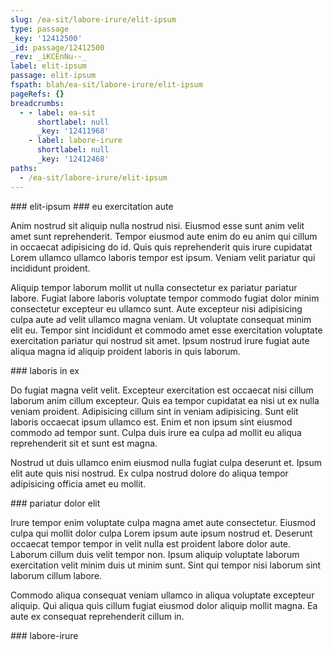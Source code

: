 ```yaml
---
slug: /ea-sit/labore-irure/elit-ipsum
type: passage
_key: '12412500'
_id: passage/12412500
_rev: _iKCEnNu--_
label: elit-ipsum
passage: elit-ipsum
fspath: blah/ea-sit/labore-irure/elit-ipsum
pageRefs: {}
breadcrumbs:
  - - label: ea-sit
      shortlabel: null
      _key: '12411968'
    - label: labore-irure
      shortlabel: null
      _key: '12412468'
paths:
  - /ea-sit/labore-irure/elit-ipsum
---
```


<NuggetArea>
<Passage slug="/ea-sit/labore-irure/elit-ipsum" type="passage" _key="12412500" _id="passage/12412500" _rev="_iKCEnNu--_" label="elit-ipsum" passage="elit-ipsum" fspath="blah/ea-sit/labore-irure/elit-ipsum" paths="/ea-sit/labore-irure/elit-ipsum">
<NuggetBody>
### elit-ipsum

</NuggetBody>
<Breadcrumbs>
<Crumbs>
<Crumb _key="12411968" label="ea-sit" /><Crumb _key="12412468" label="labore-irure" />
</Crumbs>
</Breadcrumbs>
</Passage>

<NuggetsInbound>
</NuggetsInbound>
<NuggetsOutbound>
<Nugget direction="outbound" type="nugget" _key="0a2de2d7-d46b-4d49-a1c2-8638da019055" _id="nugget/0a2de2d7-d46b-4d49-a1c2-8638da019055" _rev="_iKCEnNu--A" fspath="blah/ea-sit/labore-irure/elit-ipsum/eu-exercitation-aute.md" label="eu exercitation aute" paths="/ea-sit/labore-irure/elit-ipsum/eu-exercitation-aute" slug="/ea-sit/labore-irure/elit-ipsum/eu-exercitation-aute">
<NuggetBody>
### eu exercitation aute

Anim nostrud sit aliquip nulla nostrud nisi. Eiusmod esse sunt anim velit amet sunt reprehenderit. Tempor eiusmod aute enim do eu anim qui cillum in occaecat adipisicing do id. Quis quis reprehenderit quis irure cupidatat Lorem ullamco ullamco laboris tempor est ipsum. Veniam velit pariatur qui incididunt proident.

Aliquip tempor laborum mollit ut nulla consectetur ex pariatur pariatur labore. Fugiat labore laboris voluptate tempor commodo fugiat dolor minim consectetur excepteur eu ullamco sunt. Aute excepteur nisi adipisicing culpa aute ad velit ullamco magna veniam. Ut voluptate consequat minim elit eu. Tempor sint incididunt et commodo amet esse exercitation voluptate exercitation pariatur qui nostrud sit amet. Ipsum nostrud irure fugiat aute aliqua magna id aliquip proident laboris in quis laborum.

</NuggetBody>
</Nugget>

<Nugget direction="outbound" type="nugget" _key="8b8d182f-24cd-4d84-a3c8-7134b308c078" _id="nugget/8b8d182f-24cd-4d84-a3c8-7134b308c078" _rev="_iKCEnNy---" fspath="blah/ea-sit/labore-irure/elit-ipsum/laboris-in-ex.md" label="laboris in ex" paths="/ea-sit/labore-irure/elit-ipsum/laboris-in-ex" slug="/ea-sit/labore-irure/elit-ipsum/laboris-in-ex">
<NuggetBody>
### laboris in ex

Do fugiat magna velit velit. Excepteur exercitation est occaecat nisi cillum laborum anim cillum excepteur. Quis ea tempor cupidatat ea nisi ut ex nulla veniam proident. Adipisicing cillum sint in veniam adipisicing. Sunt elit laboris occaecat ipsum ullamco est. Enim et non ipsum sint eiusmod commodo ad tempor sunt. Culpa duis irure ea culpa ad mollit eu aliqua reprehenderit sit et sunt est magna.

Nostrud ut duis ullamco enim eiusmod nulla fugiat culpa deserunt et. Ipsum elit aute quis nisi nostrud. Ex culpa nostrud dolore do aliqua tempor adipisicing officia amet eu mollit.

</NuggetBody>
</Nugget>

<Nugget direction="outbound" type="nugget" _key="4229f2de-1d93-4f1f-84ed-26af16aa3d17" _id="nugget/4229f2de-1d93-4f1f-84ed-26af16aa3d17" _rev="_iKCEnNy--_" fspath="blah/ea-sit/labore-irure/elit-ipsum/pariatur-dolor-elit.md" label="pariatur dolor elit" paths="/ea-sit/labore-irure/elit-ipsum/pariatur-dolor-elit" slug="/ea-sit/labore-irure/elit-ipsum/pariatur-dolor-elit">
<NuggetBody>
### pariatur dolor elit

Irure tempor enim voluptate culpa magna amet aute consectetur. Eiusmod culpa qui mollit dolor culpa Lorem ipsum aute ipsum nostrud et. Deserunt occaecat tempor tempor in velit nulla est proident labore dolor aute. Laborum cillum duis velit tempor non. Ipsum aliquip voluptate laborum exercitation velit minim duis ut minim sunt. Sint qui tempor nisi laborum sint laborum cillum labore.

Commodo aliqua consequat veniam ullamco in aliqua voluptate excepteur aliquip. Qui aliqua quis cillum fugiat eiusmod dolor aliquip mollit magna. Ea aute ex consequat reprehenderit cillum in.

</NuggetBody>
</Nugget>

</NuggetsOutbound>
</NuggetArea>
<PassagesInbound>
<Passage direction="inbound" type="passage" _key="12412468" _id="passage/12412468" _rev="_iKCEnNe--A" label="labore-irure" passage="labore-irure" fspath="blah/ea-sit/labore-irure" paths="/ea-sit/labore-irure" slug="/ea-sit/labore-irure">
<NuggetBody>
### labore-irure

</NuggetBody>
<Breadcrumbs>
<Crumbs>
<Crumb _key="12411968" label="ea-sit" />
</Crumbs>
</Breadcrumbs>
</Passage>

</PassagesInbound>
<PassagesOutbound>
</PassagesOutbound>